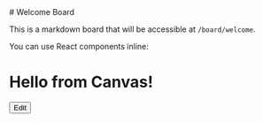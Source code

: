 
<Canvas>
  <Box sx={{ 
    display: 'flex',
    flexDirection: 'column',
    backgroundColor: 'var(--bgColor-muted)',
    mb: 2,
    border: '1px solid',
    borderColor: 'border.default',
    borderRadius: 'var(--borderRadius-large)',
    padding: 4
  }}>
  # Welcome Board

  This is a markdown board that will be accessible at `/board/welcome`.

  You can use React components inline:

  <h1>Hello from Canvas!</h1>
  <Button variant="primary">Edit</Button>
  </Box>
</Canvas>